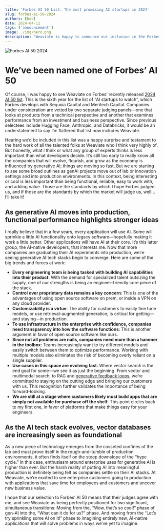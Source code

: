 ```yaml
---
title: 'Forbes AI 50 List: The most promising AI startups in 2024'
slug: forbes-ai-50-2024
authors: [bob]
date: 2024-04-11
tags: ['announcement']
image: ./img/hero.png
description: "Weaviate is happy to announce our inclusion in the Forbes AI 50 2024 list!"
---
```

![Forbes AI 50 2024](./img/hero.png)

# We’ve been named one of Forbes’ AI 50

Of course, I was happy to see Weaviate on Forbes’ recently released [2024 AI 50 list](https://www.forbes.com/lists/ai50/?sh=3d5886d8290f). This is the sixth year for the list of “AI startups to watch”, which Forbes develops with Sequoia Capital and Meritech Capital. Companies under consideration are vetted by two separate judging panels—one that looks at products from a technical perspective and another that examines performance from an investment and business perspective. Since previous selectees include Hugging Face, Anthropic, and Databricks, it would be an understatement to say I’m flattered that list now includes Weaviate.

Hearing we’d be included in this list was a happy surprise and testament to the hard work of all the talented folks at Weaviate who I think very highly of. But honestly, what I think or what any group of experts thinks is less important than what developers decide. It’s still too early to really know all the companies that will evolve, flourish, and grow as the economy is influenced by generative AI; things are moving so fast. But we are starting to see some broad outlines as genAI projects move out of lab or innovation settings and into production environments. In this context, being interesting or cool is less important than being functional, reliable, easy to work with, and adding value. Those are the standards by which I hope Forbes judged us, and if those are the standards by which the market will judge us, well… I’ll take it!

##  As generative AI moves into production, functional performance highlights stronger ideas

I really believe that in a few years, every application will use AI. Some will sprinkle a little AI functionality onto legacy software—hopefully making it work a little better. Other applications will have AI at their core. It’s this latter group, the AI-native developers, that interests me. Now that more companies are graduating their AI experiments into production, we’re seeing generative AI tech stacks begin to converge. Here are some of the big trends and forces at work:

* **Every engineering team is being tasked with building AI capabilities into their product**: With the  demand for specialized talent outsizing the supply, one of our strengths is being an engineer-friendly core piece of the stack.
* **Control over proprietary data remains a key concern**: This is one of the advantages of using open source software on prem, or inside a VPN on any cloud provider.
* **Customizability is a virtue**: The ability for customers to easily fine tune models, or use retrieval-augmented generation, is critical for getting—and staying—in production.
* **To use infrastructure in the enterprise with confidence, companies need transparency into how the software functions**: This is another argument in favor of open source software like ours.
* **Since not all problems are nails, companies need more than a hammer in the toolbox**: Teams increasingly want to try different models and easily switch between them to optimize performance. Working with multiple models also eliminates the risk of becoming overly reliant on a single supplier.
* **Use cases in this space are evolving fast**: Where vector search is the end goal for some—we see it as just the beginning. From vector and multimodal search, to RAG and [generative feedback loops](../2023-05-05-generative-feedback-loops/index.mdx), we’re committed to staying on the cutting edge and bringing our customers with us. This recognition further validates the importance of being forward-looking.
* **We are still at a stage where customers likely must build apps that are simply not available for purchase off the shelf**: This point circles back to my first one, in favor of platforms that make things easy for your engineers.

## As the AI tech stack evolves, vector databases are increasingly seen as foundational

As a new piece of technology emerges from the cosseted confines of the lab and must prove itself in the rough-and-tumble of production environments, it often finds itself on the steep downslope of the “hype cycle.” In this case, enthusiasm around enterprise uses for generative AI is higher than ever. But the harsh reality of putting AI into meaningful production is definitely being felt as companies settle on their AI stacks. At Weaviate, we’re excited to see enterprise customers going to production with applications that save time for employees and customers and uncover new business value.

I hope that our selection to Forbes’ AI 50 means that their judges agree with me, and see Weaviate as being perfectly positioned for two significant, simultaneous transitions: Moving from the, “Wow, that’s so cool!” phase of gen-AI into the, “What can it do for us?” phase. And moving from the “Let’s try sprinkling some AI on it!” phase to imagining entirely new, AI-native applications that will solve problems in ways we’ve yet to imagine.



<WhatNext />
